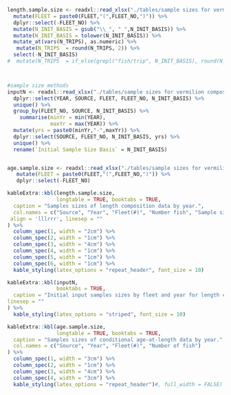 

```r
length.sample.size <- readxl::read_xlsx("./tables/sample sizes for vermilion composition data.xlsx", sheet = paste0(model.area, "_LEN")) %>%
  mutate(FLEET = paste0(FLEET,"(",FLEET_NO,")")) %>%
  dplyr::select(-FLEET_NO) %>%
  mutate(N_INIT_BASIS = gsub("\\_", " ",N_INIT_BASIS)) %>%
  mutate(N_INIT_BASIS = tolower(N_INIT_BASIS)) %>%
  mutate_at(vars(N_TRIPS), as.numeric) %>%
   mutate(N_TRIPS  = round(N_TRIPS, 2)) %>%
  select(-N_INIT_BASIS)
#  mutate(N_TRIPS  = if_else(grepl("fish/trip", N_INIT_BASIS), round(N_TRIPS,2), round(N_TRIPS,0)))



#sample size methods
inputN <- readxl::read_xlsx("./tables/sample sizes for vermilion composition data.xlsx", sheet = paste0(model.area, "_LEN")) %>%
  dplyr::select(YEAR, SOURCE, FLEET, FLEET_NO, N_INIT_BASIS) %>% 
  unique() %>%
  group_by(FLEET_NO, SOURCE, N_INIT_BASIS) %>%
    summarise(minYr = min(YEAR),
              maxYr = max(YEAR)) %>%
  mutate(yrs = paste0(minYr,"-",maxYr)) %>%
  dplyr::select(SOURCE, FLEET_NO, N_INIT_BASIS, yrs) %>%
  unique() %>%
  rename(`Initial Sample Size Basis` = N_INIT_BASIS)


age.sample.size <- readxl::read_xlsx("./tables/sample sizes for vermilion composition data.xlsx", sheet = paste0(model.area, "_AGE")) %>%
   mutate(FLEET = paste0(FLEET,"(",FLEET_NO,")")) %>%
   dplyr::select(-FLEET_NO)

```


```r
kableExtra::kbl(length.sample.size, 
                longtable = TRUE, booktabs = TRUE, 
  caption = "Samples sizes of length composition data by year.",
  col.names = c("Source", "Year", "Fleet(#)", "Number fish", "Sample size", "Trips"),
 align = 'lllrrr', linesep = ""
) %>%
  column_spec(1, width = "2cm") %>%
  column_spec(2, width = "1cm") %>%
  column_spec(3, width = "4cm") %>%
  column_spec(4, width = "1cm") %>%
  column_spec(5, width = "1cm") %>%
  column_spec(6, width = "1cm") %>%
  kable_styling(latex_options = "repeat_header", font_size = 10)
```


```r
kableExtra::kbl(inputN, 
                booktabs = TRUE, 
  caption = "Initial input samples sizes by fleet and year for length composition data.", align = 'lllrrr',
linesep = ""
) %>%
  kable_styling(latex_options = "striped", font_size = 10)
```


\newpage

```r
kableExtra::kbl(age.sample.size, 
                longtable = TRUE, booktabs = TRUE, 
  caption = "Samples sizes of conditional age-at-length data by year.",
  col.names = c("Source", "Year", "Fleet(#)", "Number of fish")
) %>%
  column_spec(1, width = "3cm") %>%
  column_spec(2, width = "1cm") %>%
  column_spec(3, width = "4cm") %>%
  column_spec(4, width = "3cm") %>%
  kable_styling(latex_options = "repeat_header")#, full_width = FALSE)
```

